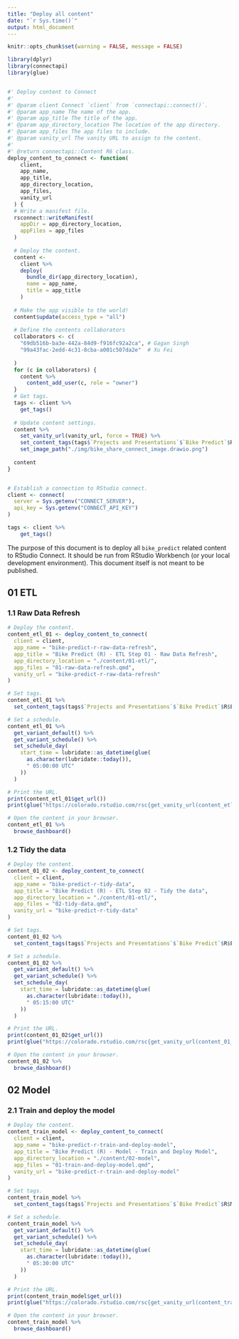 ```yaml
---
title: "Deploy all content"
date: "`r Sys.time()`"
output: html_document
---
```


```r
knitr::opts_chunk$set(warning = FALSE, message = FALSE) 

library(dplyr)
library(connectapi)
library(glue)


#' Deploy content to Connect
#'
#' @param client Connect `client` from `connectapi::connect()`.
#' @param app_name The name of the app.
#' @param app_title The title of the app.
#' @param app_directory_location The location of the app directory.
#' @param app_files The app files to include.
#' @param vanity_url The vanity URL to assign to the content.
#'
#' @return connectapi::Content R6 class.
deploy_content_to_connect <- function(
    client, 
    app_name, 
    app_title, 
    app_directory_location, 
    app_files,
    vanity_url
  ) {
  # Write a manifest file.
  rsconnect::writeManifest(
    appDir = app_directory_location, 
    appFiles = app_files
  )
  
  # Deploy the content.
  content <- 
    client %>%
    deploy(
      bundle_dir(app_directory_location),
      name = app_name,
      title = app_title
    )
  
  # Make the app visible to the world!
  content$update(access_type = "all")
  
  # Define the contents collaborators
  collaborators <- c(
    "69db516b-ba3e-442a-84d9-f916fc92a2ca", # Gagan Singh
    "99a43fac-2edd-4c31-8cba-a001c507da2e"  # Xu Fei
    
  )
  for (c in collaborators) {
    content %>%
      content_add_user(c, role = "owner")
  }
  # Get tags.
  tags <- client %>%
    get_tags()
  
  # Update content settings.
  content %>%
    set_vanity_url(vanity_url, force = TRUE) %>%
    set_content_tags(tags$`Projects and Presentations`$`Bike Predict`$R) %>%
    set_image_path("./img/bike_share_connect_image.drawio.png")
  
  content
}


# Establish a connection to RStudio connect.
client <- connect(
  server = Sys.getenv("CONNECT_SERVER"),
  api_key = Sys.getenv("CONNECT_API_KEY")
)

tags <- client %>%
    get_tags()
```

The purpose of this document is to deploy all `bike_predict` related content to RStudio Connect. It should be run from RStudio Workbench (or your local development environment). This document itself is not meant to be published.

## 01 ETL

### 1.1 Raw Data Refresh

```r
# Deploy the content.
content_etl_01 <- deploy_content_to_connect(
  client = client,
  app_name = "bike-predict-r-raw-data-refresh",
  app_title = "Bike Predict (R) - ETL Step 01 - Raw Data Refresh",
  app_directory_location = "./content/01-etl/",
  app_files = "01-raw-data-refresh.qmd",
  vanity_url = "bike-predict-r-raw-data-refresh"
)

# Set tags.
content_etl_01 %>%
  set_content_tags(tags$`Projects and Presentations`$`Bike Predict`$R$ETL)

# Set a schedule.
content_etl_01 %>%
  get_variant_default() %>%
  get_variant_schedule() %>%
  set_schedule_day(
    start_time = lubridate::as_datetime(glue(
      as.character(lubridate::today()),
      " 05:00:00 UTC"
    ))
  )

# Print the URL.
print(content_etl_01$get_url())
print(glue("https://colorado.rstudio.com/rsc{get_vanity_url(content_etl_01)}"))

# Open the content in your browser.
content_etl_01 %>% 
  browse_dashboard()
```

### 1.2 Tidy the data

```r
# Deploy the content.
content_01_02 <- deploy_content_to_connect(
  client = client,
  app_name = "bike-predict-r-tidy-data",
  app_title = "Bike Predict (R) - ETL Step 02 - Tidy the data",
  app_directory_location = "./content/01-etl/",
  app_files = "02-tidy-data.qmd",
  vanity_url = "bike-predict-r-tidy-data"
)

# Set tags.
content_01_02 %>%
  set_content_tags(tags$`Projects and Presentations`$`Bike Predict`$R$ETL)

# Set a schedule.
content_01_02 %>%
  get_variant_default() %>%
  get_variant_schedule() %>%
  set_schedule_day(
    start_time = lubridate::as_datetime(glue(
      as.character(lubridate::today()),
      " 05:15:00 UTC"
    ))
  )

# Print the URL.
print(content_01_02$get_url())
print(glue("https://colorado.rstudio.com/rsc{get_vanity_url(content_01_02)}"))

# Open the content in your browser.
content_01_02 %>% 
  browse_dashboard()
```

## 02 Model

### 2.1 Train and deploy the model

```r
# Deploy the content.
content_train_model <- deploy_content_to_connect(
  client = client,
  app_name = "bike-predict-r-train-and-deploy-model",
  app_title = "Bike Predict (R) - Model - Train and Deploy Model",
  app_directory_location = "./content/02-model",
  app_files = "01-train-and-deploy-model.qmd",
  vanity_url = "bike-predict-r-train-and-deploy-model"
)

# Set tags.
content_train_model %>%
  set_content_tags(tags$`Projects and Presentations`$`Bike Predict`$R$Model)

# Set a schedule.
content_train_model %>%
  get_variant_default() %>%
  get_variant_schedule() %>%
  set_schedule_day(
    start_time = lubridate::as_datetime(glue(
      as.character(lubridate::today()),
      " 05:30:00 UTC"
    ))
  )

# Print the URL.
print(content_train_model$get_url())
print(glue("https://colorado.rstudio.com/rsc{get_vanity_url(content_train_model)}"))

# Open the content in your browser.
content_train_model %>% 
  browse_dashboard()
```

```r

```

